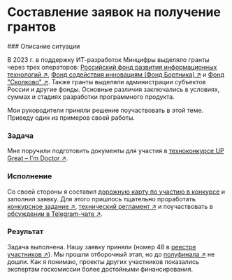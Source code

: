 
# Составление заявок на получение грантов

<Steps>
### Описание ситуации

В 2023 г. в поддержку ИТ-разработок Минцифры выделяло гранты через трех операторов: [Российский фонд развития информационных технологий ↗](https://rfrit.ru/), [Фонд содействия инновациям (Фонд Бортника) ↗](https://fasie.ru) и [Фонд "Сколково" ↗](https://sk.ru). Также гранты выделяли администрации субъектов России и другие фонды. Основные различия заключались в условиях, суммах и стадиях разработки программного продукта. 

Мои руководители приняли решение поучаствовать в этой теме. Приведу один из примеров своей работы.

### Задача

Мне поручили подготовить документы для участия в [техноконкурсе UP Great – I'm Doctor ↗](https://ai4med.upgreat.one).

### Исполнение

Со своей стороны я составил [дорожную карту по участию в конкурсе](#) и заполнил заявку. Для этого пришлось тщательно проработать [конкурсное задание ↗](https://ai4med.upgreat.one/upload/document/ai4med_competition_task_06_2022.pdf), [технический регламент ↗](https://ai4med.upgreat.one/upload/iblock/13f/al0t125hx2umj1yt3wy9un47p20n7wj0/AIM%20DOCTOR_ТР_16.05.24.pdf) и поучаствовать в [обсуждении в Telegram-чате ↗](https://t.me/+aOYL9Egv9BgzOWM6).

### Результат

Задача выполнена. Нашу заявку приняли (номер 48 в [реестре участников ↗](https://ai4med.upgreat.one/participants/#procedure)). Мы прошли отборочный этап, но до [полуфинала ↗](https://ai4med.upgreat.one/participants/#leaderboard) не дошли. Как я понимаю, проекты других участников показались экспертам госкомиссии более достойными финансирования.

</Steps>